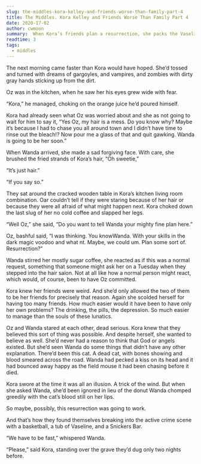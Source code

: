 ```yaml
---
slug: the-middles-kora-kelley-and-friends-worse-than-family-part-4
title: The Middles. Kora Kelley and Friends Worse Than Family Part 4
date: 2020-17-02
author: cwmoon
summary:  When Kora’s friends plan a resurrection, she packs the Vaseline
readtime: 3
tags:
  - middles
---
```


The next morning came faster than Kora would have hoped. She’d tossed and turned with dreams of gargoyles, and vampires, and zombies with dirty gray hands sticking up from the dirt. 

Oz was in the kitchen, when he saw her his eyes grew wide with fear. 

“Kora,” he managed, choking on the orange juice he’d poured himself. 

Kora had already seen what Oz was worried about and she as not going to wait for him to say it, “Yes Oz, my hair is a mess. Do you know why? Maybe it’s because I had to chase you all around town and I didn’t have time to rinse out the bleach!? Now pour me a glass of that and quit gawking. Wanda is going to be her soon.”

When Wanda arrived, she made a sad forgiving face. With care, she brushed the fried strands of Kora’s hair, “Oh sweetie,” 

“It’s just hair.” 

“If you say so.”

They sat around the cracked wooden table in Kora’s kitchen living room combination. Oar couldn’t tell if they were staring because of her hair or because they were all afraid of what might happen next. Kora choked down the last slug of her no cold coffee and slapped her legs. 

“Well Oz,” she said, “Do you want to tell Wanda your mighty fine plan here.” 

Oz, bashful said, “I was thinking. You knowWanda. With your skills in the dark magic voodoo and what nt. Maybe, we could um. Plan some sort of.  Resurrection?” 

Wanda stirred her mostly sugar coffee, she reacted as if this was a normal request, something that someone might ask her on a Tuesday when they stepped into the hair salon. Not at all like how a normal person might react, which would, of course, been to have Oz committed. 

Kora knew her friends were weird. And she’d only allowed the two of them to be her friends for precisely that reason.  Again she scolded herself for having too many friends. How much easier would it have been to have only her own problems? The drinking, the pills, the depression. So much easier to manage than the souls of these lunatics. 

Oz and Wanda stared at each other, dead serious. Kora knew that they believed this sort of thing was possible. And despite herself, she wanted to believe as well. She’d never had a reason to think that God or angels existed. But she’d seen Wanda do some things that didn’t have any other explanation.  There’d been this cat. A dead cat, with bones showing and blood smeared across the road.  Wanda had pecked a kiss on its head and it had bounced away happy as the field mouse it had been chasing before it died. 

Kora swore at the time it was all an illusion. A trick of the wind. But when she asked Wanda, she’d been ignored in lieu of the donut Wanda chomped greedily with the cat’s blood still on her lips. 

So maybe, possibly, this resurrection was going to work. 

And that’s how they found themselves breaking into the active crime scene with a basketball, a tub of Vaseline, and a Snickers Bar. 

“We have to be fast,” whispered Wanda. 

“Please,” said Kora, standing over the grave they’d dug only two nights before. 